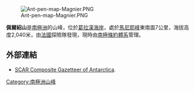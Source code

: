[[Image:Ant-pen-map-Magnier.PNG|thumb]]

{{coord|65|44|S|64|10|W|display=title}}

'''佩爾紹山'''是[[南極洲|南極洲]]的山峰，位於[[葛拉漢海岸|葛拉漢海岸]]，處於[[馬尼耶峰|馬尼耶峰]]東南面7公里，海拔高度2,040米，由[[法國|法國]]探險隊發現，現時由[[南極條約體系|南極條約體系]]管理。

==外部連結==
* [http://data.aad.gov.au/aadc/gaz/scar/ SCAR Composite Gazetteer of Antarctica]{{WebCite|url=https://www.webcitation.org/5ug2CfC7m?url=http://data.aad.gov.au/aadc/gaz/scar/ |date=20101202140255 |dateformat=iso }}.

{{DEFAULTSORT:Mount Perchot}}
[[Category:南極洲山峰|Category:南極洲山峰]]


{{GrahamCoast-geo-stub}}
